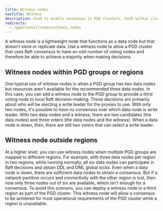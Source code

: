 ```yaml
---
title: Witness nodes
navTitle: Witness
description: Used to enable consensus in PGD clusters, both within clusters and outside regions
redirects:
  - /pgd/latest/nodes/witness_nodes
---
```


A witness node is a lightweight node that functions as a data node but that
doesn't store or replicate data. Use a witness node to allow a PGD cluster that uses
Raft consensus to have an odd number of voting nodes and therefore be able to
achieve a majority when making decisions.

## Witness nodes within PGD groups or regions

One typical use of witness nodes is when a PGD group has two data nodes but
resources aren't available for the recommended three data nodes. In this case,
you can add a witness node to the PGD group to provide a third voting node to
local Raft decision-making. These decisions are primarily about who will be
electing a write leader for the proxies to use. With only two nodes, it's possible 
to have no consensus over which data node is write leader. With two data nodes
and a witness, there are two candidates (the data nodes) and three voters
(the data nodes and the witness). When a data node is down, then, there
are still two voters that can select a write leader.

## Witness node outside regions

At a higher level, you can use witness nodes when multiple PGD groups are
mapped to different regions. For example, with three data nodes per region in two
regions, while running normally, all six data nodes can participate in Raft
decisions and obtain DDL and DML global locks. Even when a data
node is down, there are sufficient data nodes to obtain a consensus. But if a
network partition occurs and connectivity with the other region is lost, then
now only three nodes out of six are available, which isn't enough for a
consensus. To avoid this scenario, you can deploy a witness node in a third region
as part of the PGD cluster. This witness node will allow a consensus to
be achieved for most operational requirements of the PGD cluster while a region
is unavailable.

